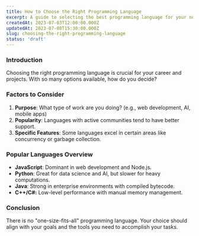 ```yaml
---
title: How to Choose the Right Programming Language
excerpt: A guide to selecting the best programming language for your needs.
createdAt: 2023-07-03T12:00:00.000Z
updatedAt: 2023-07-08T15:30:00.000Z
slug: choosing-the-right-programming-language
status: 'draft'
---
```


### Introduction

Choosing the right programming language is crucial for your career and projects. With so many options available, how do you decide?

### Factors to Consider

1. **Purpose**: What type of work are you doing? (e.g., web development, AI, mobile apps)
2. **Popularity**: Languages with active communities tend to have better support.
3. **Specific Features**: Some languages excel in certain areas like concurrency or garbage collection.

### Popular Languages Overview

- **JavaScript**: Dominant in web development and Node.js.
- **Python**: Great for data science and AI, but slower for heavy computations.
- **Java**: Strong in enterprise environments with compiled bytecode.
- **C++/C#:** Low-level performance with manual memory management.

### Conclusion

There is no "one-size-fits-all" programming language. Your choice should align with your goals and the tools you need to accomplish your tasks.
